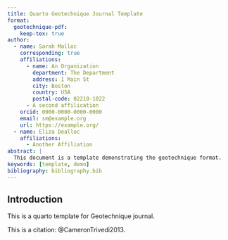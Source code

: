 ```yaml
---
title: Quarto Geotechnique Journal Template
format:
  geotechnique-pdf:
    keep-tex: true
author:
  - name: Sarah Malloc
    corresponding: true
    affiliations:
      - name: An Organization
        department: The Department
        address: 1 Main St
        city: Boston
        country: USA
        postal-code: 02210-1022
      - A second affilication
    orcid: 0000-0000-0000-0000
    email: sm@example.org
    url: https://example.org/
  - name: Eliza Dealloc
    affiliations:
      - Another Affiliation
abstract: |
  This document is a template demonstrating the geotechnique format.
keywords: [template, demo]
bibliography: bibliography.bib  
---
```


## Introduction {#sec-intro}

This is a quarto template for Geotechnique journal.

This is a citation: @CameronTrivedi2013.
